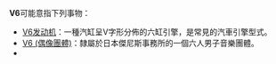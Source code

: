 {{DisambigNav|V|6}}
'''V6'''可能意指下列事物：

* [[V6发动机|V6发动机]]：一種汽缸呈V字形分佈的六缸引擎，是常見的汽車引擎型式。
* [[V6_(偶像團體)|V6 (偶像團體)]]：隸屬於日本傑尼斯事務所的一個六人男子音樂團體。
* {{link-lv|V6公路 (拉脱维亚)|Autoceļš V6}}

{{disambig}}